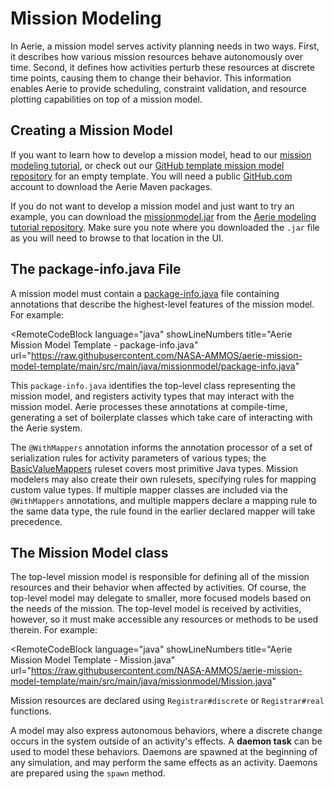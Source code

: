 
# Mission Modeling

In Aerie, a mission model serves activity planning needs in two ways. First, it describes how various mission resources behave autonomously over time. Second, it defines how activities perturb these resources at discrete time points, causing them to change their behavior. This information enables Aerie to provide scheduling, constraint validation, and resource plotting capabilities on top of a mission model.

## Creating a Mission Model

If you want to learn how to develop a mission model, head to our [mission modeling tutorial](../../tutorials/mission-modeling),
or check out our [GitHub template mission model repository](https://github.com/NASA-AMMOS/aerie-mission-model-template) for an empty template.
You will need a public [GitHub.com](https://github.com/) account to download the Aerie Maven packages.

If you do not want to develop a mission model and just want to try an example, you can download the [missionmodel.jar](https://github.com/NASA-AMMOS/aerie-modeling-tutorial/blob/main/missionmodel.jar) from the [Aerie modeling tutorial repository](https://github.com/NASA-AMMOS/aerie-modeling-tutorial).
Make sure you note where you downloaded the `.jar` file as you will need to browse to that location in the UI.

## The package-info.java File

A mission model must contain a [package-info.java](https://www.baeldung.com/java-package-info) file containing annotations that describe the highest-level features of the mission model. For example:

<RemoteCodeBlock
  language="java"
  showLineNumbers
  title="Aerie Mission Model Template - package-info.java"
  url="https://raw.githubusercontent.com/NASA-AMMOS/aerie-mission-model-template/main/src/main/java/missionmodel/package-info.java"
></RemoteCodeBlock>

This `package-info.java` identifies the top-level class representing the mission model, and registers activity types that may interact with the mission model. Aerie processes these annotations at compile-time, generating a set of boilerplate classes which take care of interacting with the Aerie system.

The `@WithMappers` annotation informs the annotation processor of a set of serialization rules for activity parameters of various types; the [BasicValueMappers](https://github.com/NASA-AMMOS/aerie/blob/develop/contrib/src/main/java/gov/nasa/jpl/aerie/contrib/serialization/rulesets/BasicValueMappers.java) ruleset covers most primitive Java types. Mission modelers may also create their own rulesets, specifying rules for mapping custom value types.
If multiple mapper classes are included via the `@WithMappers` annotations, and multiple mappers declare a mapping rule to the same data type, the rule found in the earlier declared mapper will take precedence.

## The Mission Model class

The top-level mission model is responsible for defining all of the mission resources and their behavior when affected by activities.
Of course, the top-level model may delegate to smaller, more focused models based on the needs of the mission.
The top-level model is received by activities, however, so it must make accessible any resources or methods to be used therein. For example:

<RemoteCodeBlock
  language="java"
  showLineNumbers
  title="Aerie Mission Model Template - Mission.java"
  url="https://raw.githubusercontent.com/NASA-AMMOS/aerie-mission-model-template/main/src/main/java/missionmodel/Mission.java"
></RemoteCodeBlock>

Mission resources are declared using `Registrar#discrete` or `Registrar#real` functions.

A model may also express autonomous behaviors, where a discrete change occurs in the system outside of an activity's effects.
A **daemon task** can be used to model these behaviors. Daemons are spawned at the beginning of any simulation, and may perform the same effects as an activity. Daemons are prepared using the `spawn` method.
